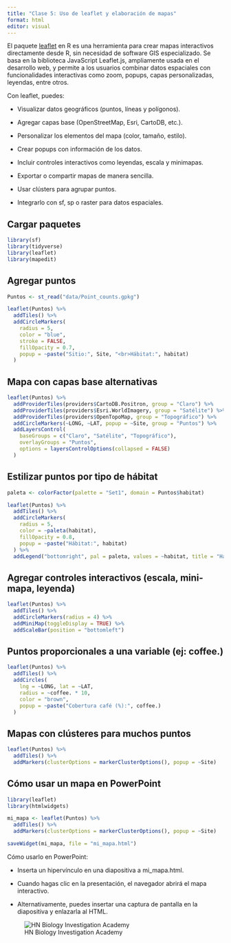 ---
title: "Clase 5: Uso de leaflet y elaboración de mapas"
format: html
editor: visual
---

El paquete [leaflet](https://leafletjs.com/download.html) en R es una herramienta para crear mapas interactivos directamente desde R, sin necesidad de software GIS especializado. Se basa en la biblioteca JavaScript Leaflet.js, ampliamente usada en el desarrollo web, y permite a los usuarios combinar datos espaciales con funcionalidades interactivas como zoom, popups, capas personalizadas, leyendas, entre otros.

Con leaflet, puedes:

-   Visualizar datos geográficos (puntos, líneas y polígonos).

-   Agregar capas base (OpenStreetMap, Esri, CartoDB, etc.).

-   Personalizar los elementos del mapa (color, tamaño, estilo).

-   Crear popups con información de los datos.

-   Incluir controles interactivos como leyendas, escala y minimapas.

-   Exportar o compartir mapas de manera sencilla.

-   Usar clústers para agrupar puntos.

-   Integrarlo con sf, sp o raster para datos espaciales.

::: panel-tabset
## Cargar paquetes

```{r, warning=FALSE, message=FALSE}
library(sf)
library(tidyverse)
library(leaflet)
library(mapedit)
```

## Agregar puntos

```{r}
Puntos <- st_read("data/Point_counts.gpkg")
```

```{r}
leaflet(Puntos) %>%
  addTiles() %>%
  addCircleMarkers(
    radius = 5,
    color = "blue",
    stroke = FALSE,
    fillOpacity = 0.7,
    popup = ~paste("Sitio:", Site, "<br>Hábitat:", habitat)
  )
```

## Mapa con capas base alternativas

```{r}
leaflet(Puntos) %>%
  addProviderTiles(providers$CartoDB.Positron, group = "Claro") %>%
  addProviderTiles(providers$Esri.WorldImagery, group = "Satélite") %>%
  addProviderTiles(providers$OpenTopoMap, group = "Topográfico") %>%
  addCircleMarkers(~LONG, ~LAT, popup = ~Site, group = "Puntos") %>%
  addLayersControl(
    baseGroups = c("Claro", "Satélite", "Topográfico"),
    overlayGroups = "Puntos",
    options = layersControlOptions(collapsed = FALSE)
  )

```

## Estilizar puntos por tipo de hábitat

```{r}
paleta <- colorFactor(palette = "Set1", domain = Puntos$habitat)

leaflet(Puntos) %>%
  addTiles() %>%
  addCircleMarkers(
    radius = 5,
    color = ~paleta(habitat),
    fillOpacity = 0.8,
    popup = ~paste("Hábitat:", habitat)
  ) %>%
  addLegend("bottomright", pal = paleta, values = ~habitat, title = "Hábitat")

```

## Agregar controles interactivos (escala, mini-mapa, leyenda)

```{r}
leaflet(Puntos) %>%
  addTiles() %>%
  addCircleMarkers(radius = 4) %>%
  addMiniMap(toggleDisplay = TRUE) %>%
  addScaleBar(position = "bottomleft")
```

## Puntos proporcionales a una variable (ej: coffee.)

```{r}
leaflet(Puntos) %>%
  addTiles() %>%
  addCircles(
    lng = ~LONG, lat = ~LAT,
    radius = ~coffee. * 10,
    color = "brown",
    popup = ~paste("Cobertura café (%):", coffee.)
  )

```

## Mapas con clústeres para muchos puntos

```{r}
leaflet(Puntos) %>%
  addTiles() %>%
  addMarkers(clusterOptions = markerClusterOptions(), popup = ~Site)
```

## Cómo usar un mapa en PowerPoint

```{r}
library(leaflet)
library(htmlwidgets)

mi_mapa <- leaflet(Puntos) %>%
  addTiles() %>%
  addMarkers(clusterOptions = markerClusterOptions(), popup = ~Site)

saveWidget(mi_mapa, file = "mi_mapa.html")
```

Cómo usarlo en PowerPoint:

-   Inserta un hipervínculo en una diapositiva a mi_mapa.html.

-   Cuando hagas clic en la presentación, el navegador abrirá el mapa interactivo.

-   Alternativamente, puedes insertar una captura de pantalla en la diapositiva y enlazarla al HTML.
:::

![HN Biology Investigation Academy](HN%20Cursos%20publicidad/HN%20Biology%20Inv%20large.jpg)

